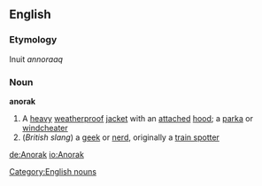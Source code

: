 ==English==
===Etymology===
Inuit ''annoraaq''
{{Wikipedia}}
===Noun===
'''anorak'''
#A [[heavy]] [[weatherproof]] [[jacket]] with an [[attached]] [[hood]]; a [[parka]] or [[windcheater]]
#(''British slang'') a [[geek]] or [[nerd]], originally a [[train spotter]]
{{wikipediapar|anorak (slang)}}
[[Category:English nouns]]

[[de:Anorak]]
[[io:Anorak]]